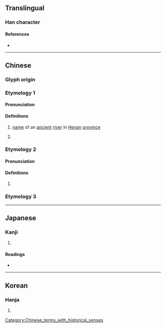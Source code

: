 {{character info}}
==Translingual==

===Han character===
{{Han char|rn=85|rad=水|as=10|sn=13|four=35194|canj=EQKD|ids=⿰氵秦}}

====References====
* {{Han ref|kx=0640.330|dkj=17978|dj=1048.070|hdz=31692.030|uh=6EB1|ud=28337|bh=DE4C|bd=56908}}

----

==Chinese==
{{zh-forms}}

===Glyph origin===
{{Han etym}}
{{Han compound|水|秦|ls=psc|t1=water|c1=s|c2=p}}

===Etymology 1===

====Pronunciation====
{{zh-pron
|m=zhēn
|c=zeon1
|mc=y
|oc=y
|ma=
|cat=pn,a,v
}}

====Definitions====
{{zh-hanzi}}

# {{lb|zh|historical}} [[name]] of an [[ancient]] [[river]] in [[Henan]] [[province]]
# {{zh-used in|溱溱}}

===Etymology 2===

====Pronunciation====
{{zh-pron
|m=qín
|c=
|ma=
|cat=pn
}}

====Definitions====
{{zh-hanzi}}

# {{zh-only|溱潼|[[placename]] in [[w:Taizhou, Jiangsu|Taizhou]], [[Jiangsu]] [[province]], China}}

===Etymology 3===
{{zh-see|臻|a}}

----

==Japanese==

===Kanji===
{{ja-kanji|grade=|rs=水10}}

# {{rfdef|ja|sort=水10}}

====Readings====
* {{ja-readings|on=[[しん]] (shin)|kun=[[おおい]] (ooi)|nanori=いたる}}

----

==Korean==

===Hanja===
{{ko-hanja|hangeul=진|eumhun=|rv=jin|mr=chin|y=cin}}

# {{rfdef|ko|sort=水10}}

[[Category:Chinese_terms_with_historical_senses]]